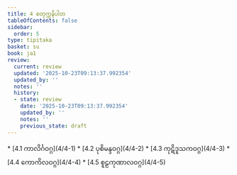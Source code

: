 ```yaml
---
title: 4 စတုက္ကနိပါတ
tableOfContents: false
sidebar:
  order: 5
type: tipitaka
basket: su
book: ja1
review:
  current: review
  updated: '2025-10-23T09:13:37.992354'
  updated_by: ''
  notes: ''
  history:
  - state: review
    date: '2025-10-23T09:13:37.992354'
    updated_by: ''
    notes: ''
    previous_state: draft
---
```



<ReviewStatus review={frontmatter.review} showDetails={true} />

<HypothesisAnnotation frontmatter={frontmatter} />

<DynamicBreadcrumb />



<TableOfContents book="ja1" section="4">
* [4.1 ကာလိင်္ဂဝဂ္ဂ](4/4-1)
* [4.2 ပုစိမန္ဒဝဂ္ဂ](4/4-2)
* [4.3 ကုဋိဒူသကဝဂ္ဂ](4/4-3)
* [4.4 ကောကိလဝဂ္ဂ](4/4-4)
* [4.5 စူဠကုဏာလဝဂ္ဂ](4/4-5)
</TableOfContents>